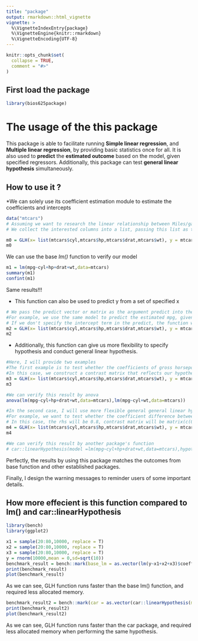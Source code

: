 ```yaml
---
title: "package"
output: rmarkdown::html_vignette
vignette: >
  %\VignetteIndexEntry{package}
  %\VignetteEngine{knitr::rmarkdown}
  %\VignetteEncoding{UTF-8}
---
```


```r
knitr::opts_chunk$set(
  collapse = TRUE,
  comment = "#>"
)
```

## First load the package

```r
library(bios625package)
```

# The usage of the this package
This package is able to facilitate running **Simple linear regression**, and **Multiple linear regression**, by providing basic statistics once for all. It is also used to **predict** the **estimated outcome** based on the model, given specified regressors. Additionally, this package can test **general linear hypothesis** simultaneously. 

## How to use it ?

*We can solely use its coefficient estimation module to estimate the coefficients and intercepts
```r
data("mtcars")
# Assuming we want to research the linear relationship between Miles/gallon (mpg) and severa variabls, including number of cylinder(cyl), gross horsepower(hp), rear axle ratio(drat), and weight(Wt)
# We collect the interested columns into a list, passing this list as the argument of x. We pass outcome column as y argument into the function. We can specify whether we need the interception term.

m0 = GLH(x= list(mtcars$cyl,mtcars$hp,mtcars$drat,mtcars$wt), y = mtcars$mpg,intr = T)
m0
```
We can use the base _lm()_ function to verify our model
```r
m1 = lm(mpg~cyl+hp+drat+wt,data=mtcars)
summary(m1)
confint(m1)
```
Same results!!!

* This function can also be used to predict y from a set of specified x
```r
# We pass the predict vector or matrix as the argument predict into the function
#For example, we use the same model to predict the estimated mpg, given that cyl is 6, hp is 100, drat is 3.75, weight is 2.90. 
# If we don't specify the intercept term in the predict, the function will help us add is automatically.
m2 = GLH(x= list(mtcars$cyl,mtcars$hp,mtcars$drat,mtcars$wt), y = mtcars$mpg, predict = c(6,100,3.75,2.90),intr = T)['Prediction']
m2
```
* Additionally, this function can give us more flexibility to specify hypothesis and conduct general linear hypothesis.
```r
#Here, I will provide two examples
#The first example is to test whether the coefficients of gross horsepower(beta2) and rear axle ratio (beta3) are both equals to 0.
#In this case, we construct a contrast matrix that reflects our hypothesis.
m3 = GLH(x= list(mtcars$cyl,mtcars$hp,mtcars$drat,mtcars$wt), y = mtcars$mpg, contrast = matrix(c(0,0,1,0,0,0,0,0,1,0),byrow = T,nrow =2),intr = T)["Hypothesis"]
m3

#We can verify this result by anova 
anova(lm(mpg~cyl+hp+drat+wt,data=mtcars),lm(mpg~cyl+wt,data=mtcars))
```

```r
#In the second case, I will use more flexible general general linear hypothesis
#For example, we want to test whether the coefficient difference between gross horsepower(beta2) and rear axle ratio (beta3) is a constant 0.8.
# In this case, the rhs will be 0.8, contrast matrix will be matrix(c(0,0,1,-1,0),byrow = T,nrow =1)
m4 = GLH(x= list(mtcars$cyl,mtcars$hp,mtcars$drat,mtcars$wt), y = mtcars$mpg, intr = T,contrast = matrix(c(0,0,1,-1,0),byrow = T,nrow =1),rhs = 0.8)["Hypothesis"]
m4

#We can verify this result by another package's function
# car::linearHypothesis(model =lm(mpg~cyl+hp+drat+wt,data=mtcars),hypothesis.matrix= matrix(c(0,0,1,-1,0),byrow = T,nrow =1),rhs = c(0.8))
```
Perfectly, the results by using this package matches the outcomes from base function and other established packages.

Finally, I design the warning messages to reminder users of some important details.

## How more effecient is this function compared to lm() and car::linearHypothesis
```r
library(bench)
library(ggplot2)

x1 = sample(20:80,10000, replace = T)
x2 = sample(20:80,10000, replace = T)
x3 = sample(20:80,10000, replace = T)
y = rnorm(10000,mean = 0,sd=sqrt(10))
benchmark_result = bench::mark(base_lm = as.vector(lm(y~x1+x2+x3)$coefficients['(Intercept)']), GLH = as.vector(GLH(list(x1,x2,x3),y,intr = T)$coefficient['Intercept','Estimate']) )
print(benchmark_result)
plot(benchmark_result)
```
As we can see, GLH function runs faster than the base lm() function, and required less allocated memory.

```r
benchmark_result2 = bench::mark(car = as.vector(car::linearHypothesis(model =lm(y~x1+x2+x3),hypothesis.matrix=matrix(c(0,1,-1,0,0,0,1,-1),byrow=T,nrow = 2),rhs=c(0,0))[2,"Pr(>F)"]), GLH = as.vector(GLH(list(x1,x2,x3),y,contrast =matrix(c(0,1,-1,0,0,0,1,-1),byrow=T,nrow = 2),rhs=0 ,intr = T)$Hypothesis[1,'p_value']) )
print(benchmark_result2)
plot(benchmark_result2)
```
As we can see, GLH function runs faster than the car package, and required less allocated memory when performing the same hypothesis.
